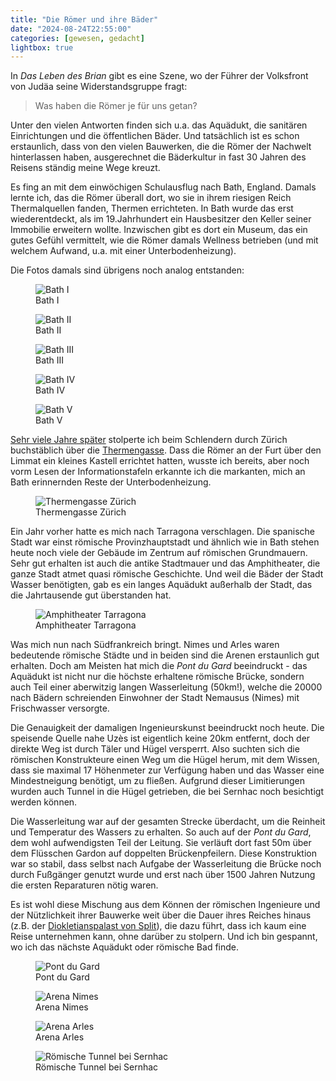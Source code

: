 ```yaml
---
title: "Die Römer und ihre Bäder"
date: "2024-08-24T22:55:00"
categories: [gewesen, gedacht]
lightbox: true
---
```


In _Das Leben des Brian_ gibt es eine Szene, wo der Führer der Volksfront von Judäa seine Widerstandsgruppe fragt: 

> Was haben die Römer je für uns getan?

Unter den vielen Antworten finden sich u.a. das Aquädukt, die sanitären Einrichtungen und die öffentlichen Bäder. Und tatsächlich ist es schon erstaunlich, dass von den vielen Bauwerken, die die Römer der Nachwelt hinterlassen haben, ausgerechnet die Bäderkultur in fast 30 Jahren des Reisens ständig meine Wege kreuzt.

Es fing an mit dem einwöchigen Schulausflug nach Bath, England. Damals lernte ich, das die Römer überall dort, wo sie in ihrem riesigen Reich Thermalquellen fanden, Thermen errichteten. In Bath wurde das erst wiederentdeckt, als im 19.Jahrhundert ein Hausbesitzer den Keller seiner Immobilie erweitern wollte. Inzwischen gibt es dort ein Museum, das ein gutes Gefühl vermittelt, wie die Römer damals Wellness betrieben (und mit welchem Aufwand, u.a. mit einer Unterbodenheizung).

Die Fotos damals sind übrigens noch analog entstanden:

::: {layout-ncol=5}
![Bath I](19961001.jpg){group="bath"}

![Bath II](19961002.jpg){group="bath"}

![Bath III](19961003.jpg){group="bath"}

![Bath IV](19961004.jpg){group="bath"}

![Bath V](19961005.jpg){group="bath"}
:::

[Sehr viele Jahre später](/2007/11/26/in-der-schweiz-in-der-schweiz-in-der-schweiz/) stolperte ich beim Schlendern durch Zürich buchstäblich über die [Thermengasse](https://www.stadt-zuerich.ch/hbd/de/index/staedtebau/archaeo_denkmal/archaeo/geschichte/a_fenster/thermen.html). Dass die Römer an der Furt über den Limmat ein kleines Kastell errichtet hatten, wusste ich bereits, aber noch vorm Lesen der Informationstafeln erkannte ich die markanten, mich an Bath erinnernden Reste der Unterbodenheizung.

::: {.column-margin}
![Thermengasse Zürich](20071124.jpg)
:::

Ein Jahr vorher hatte es mich nach Tarragona verschlagen. Die spanische Stadt war einst römische Provinzhauptstadt und ähnlich wie in Bath stehen heute noch viele der Gebäude im Zentrum auf römischen Grundmauern. Sehr gut erhalten ist auch die antike Stadtmauer und das Amphitheater, die ganze Stadt atmet quasi römische Geschichte. Und weil die Bäder der Stadt Wasser benötigten, gab es ein langes Aquädukt außerhalb der Stadt, das die Jahrtausende gut überstanden hat.

::: {.column-margin}
![Amphitheater Tarragona](20060918.jpg)
:::

Was mich nun nach Südfrankreich bringt. Nimes und Arles waren bedeutende römische Städte und in beiden sind die Arenen erstaunlich gut erhalten. Doch am Meisten hat mich die _Pont du Gard_ beeindruckt - das Aquädukt ist nicht nur die höchste erhaltene römische Brücke, sondern auch Teil einer aberwitzig langen Wasserleitung (50km!), welche die 20000 nach Bädern schreienden Einwohner der Stadt Nemausus (Nimes) mit Frischwasser versorgte.

Die Genauigkeit der damaligen Ingenieurskunst beeindruckt noch heute. Die speisende Quelle nahe Uzès ist eigentlich keine 20km entfernt, doch der direkte Weg ist durch Täler und Hügel versperrt. Also suchten sich die römischen Konstrukteure einen Weg um die Hügel herum, mit dem Wissen, dass sie maximal 17 Höhenmeter zur Verfügung haben und das Wasser eine Mindestneigung benötigt, um zu fließen. Aufgrund dieser Limitierungen wurden auch Tunnel in die Hügel getrieben, die bei Sernhac noch besichtigt werden können.

Die Wasserleitung war auf der gesamten Strecke überdacht, um die Reinheit und Temperatur des Wassers zu erhalten. So auch auf der _Pont du Gard_, dem wohl aufwendigsten Teil der Leitung. Sie verläuft dort fast 50m über dem Flüsschen Gardon auf doppelten Brückenpfeilern. Diese Konstruktion war so stabil, dass selbst nach Aufgabe der Wasserleitung die Brücke noch durch Fußgänger genutzt wurde und erst nach über 1500 Jahren Nutzung die ersten Reparaturen nötig waren.

Es ist wohl diese Mischung aus dem Können der römischen Ingenieure und der Nützlichkeit ihrer Bauwerke weit über die Dauer ihres Reiches hinaus (z.B. der [Diokletianspalast von Split](/2010/10/04/der-glockenturm-im-diokletianspalast-split/)), die dazu führt, dass ich kaum eine Reise unternehmen kann, ohne darüber zu stolpern. Und ich bin gespannt, wo ich das nächste Aquädukt oder römische Bad finde.

::: {layout="[[1], [1,1,1]]"}
![Pont du Gard](20240823.jpg){group="2024"}

![Arena Nimes](20240813.jpg){group="2024"}

![Arena Arles](20240814.jpg){group="2024"}

![Römische Tunnel bei Sernhac](20240817.jpg){group="2024"}
:::